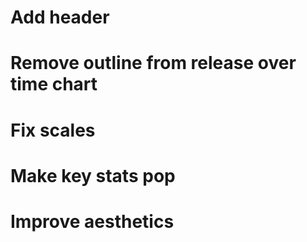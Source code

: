 # Add header

# Remove outline from release over time chart

# Fix scales

# Make key stats pop

# Improve aesthetics